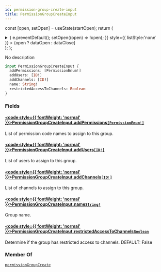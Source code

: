 ```yaml
---
id: permission-group-create-input
title: PermissionGroupCreateInput
---
```






const [open, setOpen] = useState(startOpen);
return (
<details {...(open ? { open: true } : {})} className="details" style={{ border:'none', boxShadow:'none', background:'var(--ifm-background-color)' }}>
<summary
onClick={(e) => {
e.preventDefault();
setOpen((open) => !open);
}}
style={{ listStyle:'none' }} >
{open ? dataOpen : dataClose}
</summary>
{open && children}
</details>
);
};

No description

```graphql
input PermissionGroupCreateInput {
  addPermissions: [PermissionEnum!]
  addUsers: [ID!]
  addChannels: [ID!]
  name: String!
  restrictedAccessToChannels: Boolean
}
```

### Fields

#### [<code style={{ fontWeight: 'normal' }}>PermissionGroupCreateInput.<b>addPermissions</b></code>](#)<Bullet />[`[PermissionEnum!]`](../../../api-reference/users/enums/permission-enum.mdx) <Badge class="badge badge--secondary" text="list"/> <Badge class="badge badge--secondary" text="enum"/> <Badge class="badge badge--secondary" text="users"/>

List of permission code names to assign to this group.

#### [<code style={{ fontWeight: 'normal' }}>PermissionGroupCreateInput.<b>addUsers</b></code>](#)<Bullet />[`[ID!]`](../../../api-reference/miscellaneous/scalars/id.mdx) <Badge class="badge badge--secondary" text="list"/> <Badge class="badge badge--secondary" text="scalar"/> <Badge class="badge badge--secondary" text="miscellaneous"/>

List of users to assign to this group.

#### [<code style={{ fontWeight: 'normal' }}>PermissionGroupCreateInput.<b>addChannels</b></code>](#)<Bullet />[`[ID!]`](../../../api-reference/miscellaneous/scalars/id.mdx) <Badge class="badge badge--secondary" text="list"/> <Badge class="badge badge--secondary" text="scalar"/> <Badge class="badge badge--secondary" text="miscellaneous"/>

List of channels to assign to this group.

#### [<code style={{ fontWeight: 'normal' }}>PermissionGroupCreateInput.<b>name</b></code>](#)<Bullet />[`String!`](../../../api-reference/miscellaneous/scalars/string.mdx) <Badge class="badge badge--secondary" text="non-null"/> <Badge class="badge badge--secondary" text="scalar"/> <Badge class="badge badge--secondary" text="miscellaneous"/>

Group name.

#### [<code style={{ fontWeight: 'normal' }}>PermissionGroupCreateInput.<b>restrictedAccessToChannels</b></code>](#)<Bullet />[`Boolean`](../../../api-reference/miscellaneous/scalars/boolean.mdx) <Badge class="badge badge--secondary" text="scalar"/> <Badge class="badge badge--secondary" text="miscellaneous"/>

Determine if the group has restricted access to channels. DEFAULT: False

### Member Of

[`permissionGroupCreate`](../../../api-reference/users/mutations/permission-group-create.mdx) <Badge class="badge badge--secondary" text="mutation"/>
